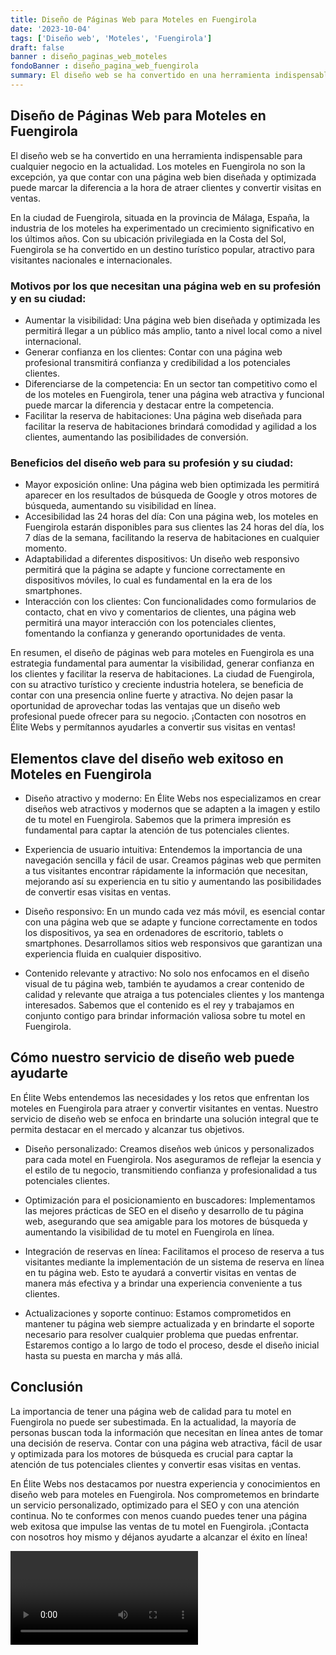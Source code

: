 ```yaml
---
title: Diseño de Páginas Web para Moteles en Fuengirola
date: '2023-10-04'
tags: ['Diseño web', 'Moteles', 'Fuengirola']
draft: false
banner : diseño_paginas_web_moteles
fondoBanner : diseño_pagina_web_fuengirola
summary: El diseño web se ha convertido en una herramienta indispensable para cualquier negocio en la actualidad. Los moteles en Fuengirola no son la excepción, ya que contar con una página web bien diseñada y optimizada puede marcar la diferencia a la hora de atraer clientes y convertir visitas en ventas.
---
```


## Diseño de Páginas Web para Moteles en Fuengirola

El diseño web se ha convertido en una herramienta indispensable para cualquier negocio en la actualidad. Los moteles en Fuengirola no son la excepción, ya que contar con una página web bien diseñada y optimizada puede marcar la diferencia a la hora de atraer clientes y convertir visitas en ventas.

En la ciudad de Fuengirola, situada en la provincia de Málaga, España, la industria de los moteles ha experimentado un crecimiento significativo en los últimos años. Con su ubicación privilegiada en la Costa del Sol, Fuengirola se ha convertido en un destino turístico popular, atractivo para visitantes nacionales e internacionales. 

### Motivos por los que necesitan una página web en su profesión y en su ciudad:

- Aumentar la visibilidad: Una página web bien diseñada y optimizada les permitirá llegar a un público más amplio, tanto a nivel local como a nivel internacional.
- Generar confianza en los clientes: Contar con una página web profesional transmitirá confianza y credibilidad a los potenciales clientes.
- Diferenciarse de la competencia: En un sector tan competitivo como el de los moteles en Fuengirola, tener una página web atractiva y funcional puede marcar la diferencia y destacar entre la competencia.
- Facilitar la reserva de habitaciones: Una página web diseñada para facilitar la reserva de habitaciones brindará comodidad y agilidad a los clientes, aumentando las posibilidades de conversión.

### Beneficios del diseño web para su profesión y su ciudad:

- Mayor exposición online: Una página web bien optimizada les permitirá aparecer en los resultados de búsqueda de Google y otros motores de búsqueda, aumentando su visibilidad en línea.
- Accesibilidad las 24 horas del día: Con una página web, los moteles en Fuengirola estarán disponibles para sus clientes las 24 horas del día, los 7 días de la semana, facilitando la reserva de habitaciones en cualquier momento.
- Adaptabilidad a diferentes dispositivos: Un diseño web responsivo permitirá que la página se adapte y funcione correctamente en dispositivos móviles, lo cual es fundamental en la era de los smartphones.
- Interacción con los clientes: Con funcionalidades como formularios de contacto, chat en vivo y comentarios de clientes, una página web permitirá una mayor interacción con los potenciales clientes, fomentando la confianza y generando oportunidades de venta.

En resumen, el diseño de páginas web para moteles en Fuengirola es una estrategia fundamental para aumentar la visibilidad, generar confianza en los clientes y facilitar la reserva de habitaciones. La ciudad de Fuengirola, con su atractivo turístico y creciente industria hotelera, se beneficia de contar con una presencia online fuerte y atractiva. No dejen pasar la oportunidad de aprovechar todas las ventajas que un diseño web profesional puede ofrecer para su negocio. ¡Contacten con nosotros en Élite Webs y permítannos ayudarles a convertir sus visitas en ventas!

<GifSeo />

<Cta />

## Elementos clave del diseño web exitoso en Moteles en Fuengirola

- Diseño atractivo y moderno: En Élite Webs nos especializamos en crear diseños web atractivos y modernos que se adapten a la imagen y estilo de tu motel en Fuengirola. Sabemos que la primera impresión es fundamental para captar la atención de tus potenciales clientes.

- Experiencia de usuario intuitiva: Entendemos la importancia de una navegación sencilla y fácil de usar. Creamos páginas web que permiten a tus visitantes encontrar rápidamente la información que necesitan, mejorando así su experiencia en tu sitio y aumentando las posibilidades de convertir esas visitas en ventas.

- Diseño responsivo: En un mundo cada vez más móvil, es esencial contar con una página web que se adapte y funcione correctamente en todos los dispositivos, ya sea en ordenadores de escritorio, tablets o smartphones. Desarrollamos sitios web responsivos que garantizan una experiencia fluida en cualquier dispositivo.

- Contenido relevante y atractivo: No solo nos enfocamos en el diseño visual de tu página web, también te ayudamos a crear contenido de calidad y relevante que atraiga a tus potenciales clientes y los mantenga interesados. Sabemos que el contenido es el rey y trabajamos en conjunto contigo para brindar información valiosa sobre tu motel en Fuengirola.

## Cómo nuestro servicio de diseño web puede ayudarte

En Élite Webs entendemos las necesidades y los retos que enfrentan los moteles en Fuengirola para atraer y convertir visitantes en ventas. Nuestro servicio de diseño web se enfoca en brindarte una solución integral que te permita destacar en el mercado y alcanzar tus objetivos.

- Diseño personalizado: Creamos diseños web únicos y personalizados para cada motel en Fuengirola. Nos aseguramos de reflejar la esencia y el estilo de tu negocio, transmitiendo confianza y profesionalidad a tus potenciales clientes.

- Optimización para el posicionamiento en buscadores: Implementamos las mejores prácticas de SEO en el diseño y desarrollo de tu página web, asegurando que sea amigable para los motores de búsqueda y aumentando la visibilidad de tu motel en Fuengirola en línea.

- Integración de reservas en línea: Facilitamos el proceso de reserva a tus visitantes mediante la implementación de un sistema de reserva en línea en tu página web. Esto te ayudará a convertir visitas en ventas de manera más efectiva y a brindar una experiencia conveniente a tus clientes.

- Actualizaciones y soporte continuo: Estamos comprometidos en mantener tu página web siempre actualizada y en brindarte el soporte necesario para resolver cualquier problema que puedas enfrentar. Estaremos contigo a lo largo de todo el proceso, desde el diseño inicial hasta su puesta en marcha y más allá.

## Conclusión

La importancia de tener una página web de calidad para tu motel en Fuengirola no puede ser subestimada. En la actualidad, la mayoría de personas buscan toda la información que necesitan en línea antes de tomar una decisión de reserva. Contar con una página web atractiva, fácil de usar y optimizada para los motores de búsqueda es crucial para captar la atención de tus potenciales clientes y convertir esas visitas en ventas.

En Élite Webs nos destacamos por nuestra experiencia y conocimientos en diseño web para moteles en Fuengirola. Nos comprometemos en brindarte un servicio personalizado, optimizado para el SEO y con una atención continua. No te conformes con menos cuando puedes tener una página web exitosa que impulse las ventas de tu motel en Fuengirola. ¡Contacta con nosotros hoy mismo y déjanos ayudarte a alcanzar el éxito en línea!

<Video />

<CtaBot job='Moteles' city='Fuengirola'/>

<Gmaps query='Fuengirola+españa+maps' />